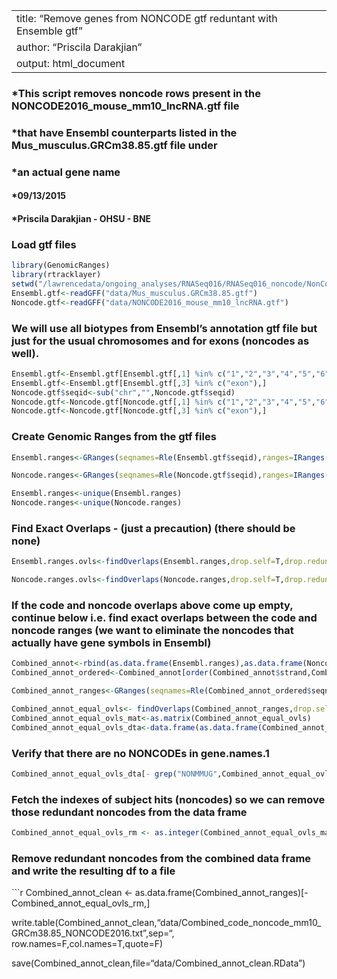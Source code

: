 
---
title: "Remove genes from NONCODE gtf reduntant with Ensemble gtf"
author: "Priscila Darakjian"
output: html_document
---

### *This script removes noncode rows present in the NONCODE2016_mouse_mm10_lncRNA.gtf file
### *that have Ensembl counterparts listed in the Mus_musculus.GRCm38.85.gtf file under
### *an actual gene name
#### *09/13/2015
#### *Priscila Darakjian - OHSU - BNE

### Load gtf files
```r
library(GenomicRanges)
library(rtracklayer)
setwd("/lawrencedata/ongoing_analyses/RNASeq016/RNASeq016_noncode/NonCode_Analysis_2016")
Ensembl.gtf<-readGFF("data/Mus_musculus.GRCm38.85.gtf")
Noncode.gtf<-readGFF("data/NONCODE2016_mouse_mm10_lncRNA.gtf")
```

### We will use all biotypes from Ensembl's annotation gtf file but just for the usual chromosomes and for exons (noncodes as well). 
```r
Ensembl.gtf<-Ensembl.gtf[Ensembl.gtf[,1] %in% c("1","2","3","4","5","6","7","8","9","10","11","12","13","14","15","16","17","18","19","X","Y"),]
Ensembl.gtf<-Ensembl.gtf[Ensembl.gtf[,3] %in% c("exon"),]   
Noncode.gtf$seqid<-sub("chr","",Noncode.gtf$seqid)
Noncode.gtf<-Noncode.gtf[Noncode.gtf[,1] %in% c("1","2","3","4","5","6","7","8","9","10","11","12","13","14","15","16","17","18","19","X","Y"),]
Noncode.gtf<-Noncode.gtf[Noncode.gtf[,3] %in% c("exon"),]                           
```

### Create Genomic Ranges from the gtf files
```r
Ensembl.ranges<-GRanges(seqnames=Rle(Ensembl.gtf$seqid),ranges=IRanges(start=Ensembl.gtf$start,end=Ensembl.gtf$end),strand=Ensembl.gtf$strand,gene_name=Ensembl.gtf$gene_name,biotype=Ensembl.gtf$gene_biotype)

Noncode.ranges<-GRanges(seqnames=Rle(Noncode.gtf$seqid),ranges=IRanges(start=Noncode.gtf$start,end=Noncode.gtf$end),strand=Noncode.gtf$strand,gene_name=Noncode.gtf$gene_id,biotype="noncode")

Ensembl.ranges<-unique(Ensembl.ranges)
Noncode.ranges<-unique(Noncode.ranges)
```
### Find Exact Overlaps - (just a precaution) (there should be none)
```r
Ensembl.ranges.ovls<-findOverlaps(Ensembl.ranges,drop.self=T,drop.redundant=T,type="equal")

Noncode.ranges.ovls<-findOverlaps(Noncode.ranges,drop.self=T,drop.redundant=T,type="equal")
```
### If the code and noncode overlaps above come up empty, continue below i.e. find exact overlaps between the code and noncode ranges (we want to eliminate the noncodes that actually have gene symbols in Ensembl)
```r
Combined_annot<-rbind(as.data.frame(Ensembl.ranges),as.data.frame(Noncode.ranges))
Combined_annot_ordered<-Combined_annot[order(Combined_annot$strand,Combined_annot$seqnames,Combined_annot$start),]

Combined_annot_ranges<-GRanges(seqnames=Rle(Combined_annot_ordered$seqnames),ranges=IRanges(start=Combined_annot_ordered$start,end=Combined_annot_ordered$end),strand=Combined_annot_ordered$strand,gene.names=Combined_annot_ordered$gene_name,biotype=Combined_annot_ordered$biotype)

Combined_annot_equal_ovls<- findOverlaps(Combined_annot_ranges,drop.self=T,drop.redundant=T,type="equal")
Combined_annot_equal_ovls_mat<-as.matrix(Combined_annot_equal_ovls)
Combined_annot_equal_ovls_dta<-data.frame(as.data.frame(Combined_annot_ranges)[Combined_annot_equal_ovls_mat[,1],],as.data.frame(Combined_annot_ranges)[Combined_annot_equal_ovls_mat[,2],])
```
### Verify that there are no NONCODEs in gene.names.1
```r
Combined_annot_equal_ovls_dta[- grep("NONMMUG",Combined_annot_equal_ovls_dta$gene.names.1),] # should return no rows
```
### Fetch the indexes of subject hits (noncodes) so we can remove those redundant noncodes from the data frame
```r
Combined_annot_equal_ovls_rm <- as.integer(Combined_annot_equal_ovls_mat[,2])
```
### Remove redundant noncodes from the combined data frame and write the resulting df to a file
```r
Combined_annot_clean <- as.data.frame(Combined_annot_ranges)[- Combined_annot_equal_ovls_rm,]

write.table(Combined_annot_clean,"data/Combined_code_noncode_mm10_GRCm38.85_NONCODE2016.txt",sep="\t", row.names=F,col.names=T,quote=F)

save(Combined_annot_clean,file="data/Combined_annot_clean.RData")
